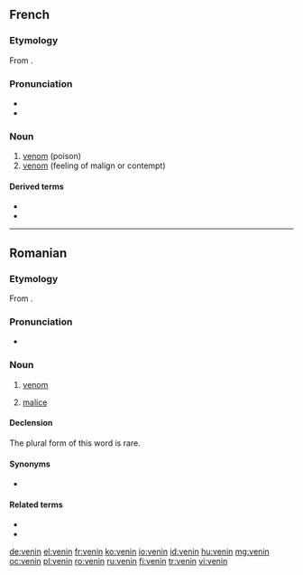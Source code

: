 ==French==

===Etymology===
From {{etyl|la|fr}} {{term|venēnum|lang=la}}.

===Pronunciation===
* {{IPA|/və.nɛ̃/|lang=fr}}
* {{audio|Fr-venin.ogg|Audio}}

===Noun===
{{fr-noun|m}}

# [[venom]] (poison)
# [[venom]] (feeling of malign or contempt)

====Derived terms====
* {{l|fr|vénéneux}}
* {{l|fr|venimeux}}

----

==Romanian==

===Etymology===
From {{etyl|la|ro}} {{term|venēnum|lang=la}}.

===Pronunciation===
* {{IPA|[veˈnin]|lang=ro}}

===Noun===
{{ro-noun|n|veninuri}}

# [[venom]]
# {{context|figuratively|lang=ro}} [[malice]]

====Declension====
The plural form of this word is rare.
{{ro-noun-inv|gend=n|def=veninul|gd=veninului}}

====Synonyms====
* {{l|ro|otravă}}

====Related terms====
* {{l|ro|învenina}}
* {{l|ro|veninos}}

[[de:venin]]
[[el:venin]]
[[fr:venin]]
[[ko:venin]]
[[io:venin]]
[[id:venin]]
[[hu:venin]]
[[mg:venin]]
[[oc:venin]]
[[pl:venin]]
[[ro:venin]]
[[ru:venin]]
[[fi:venin]]
[[tr:venin]]
[[vi:venin]]